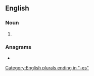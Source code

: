 ==English==

===Noun===
{{head|en|noun form}}

# {{plural of|en|atlas}}

===Anagrams===
* {{anagrams|en|a=aaelsst|Estalas|sea salt|seasalt|Salt Sea}}

[[Category:English plurals ending in "-es"]]